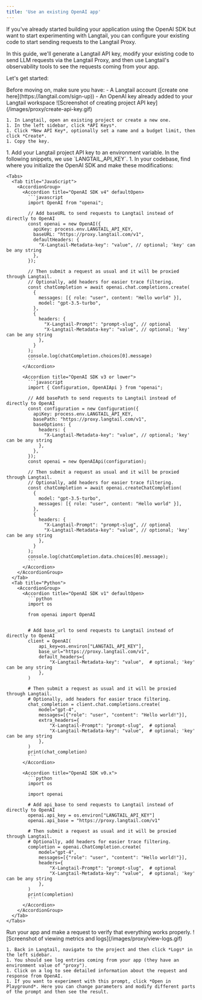 ```yaml
---
title: 'Use an existing OpenAI app'
---
```


If you've already started building your application using the OpenAI SDK but want to start experimenting with Langtail, you can configure your existing code to start sending requests to the Langtail Proxy.

In this guide, we'll generate a Langtail API key, modify your existing code to send LLM requests via the Langtail Proxy, and then use Langtail's observability tools to see the requests coming from your app.

Let's get started:

<Steps>
  <Step title="Prerequisites">
    Before moving on, make sure you have:
    - A Langtail account ([create one here](https://langtail.com/sign-up))
    - An OpenAI key already added to your Langtail workspace
  </Step>
  <Step title="Generate a project API key">
    ![Screenshot of creating project API key](/images/proxy/create-api-key.gif)

    1. In Langtail, open an existing project or create a new one.
    1. In the left sidebar, click *API Keys*.
    1. Click *New API Key*, optionally set a name and a budget limit, then click *Create*.
    1. Copy the key.
  </Step>
  <Step title="Modify your code to use the Langtail Proxy">
    1. Add your Langtail project API key to an environment variable. In the following snippets, we use `LANGTAIL_API_KEY`.
    1. In your codebase, find where you initialize the OpenAI SDK and make these modifications:

    <Tabs>
      <Tab title="JavaScript">
        <AccordionGroup>
          <Accordion title="OpenAI SDK v4" defaultOpen>
            ```javascript
            import OpenAI from "openai";

            // Add baseURL to send requests to Langtail instead of directly to OpenAI
            const openai = new OpenAI({
              apiKey: process.env.LANGTAIL_API_KEY,
              baseURL: "https://proxy.langtail.com/v1",
              defaultHeaders: {
                "X-Langtail-Metadata-key": "value", // optional; 'key' can be any string
              },
            });

            // Then submit a request as usual and it will be proxied through Langtail.
            // Optionally, add headers for easier trace filtering.
            const chatCompletion = await openai.chat.completions.create(
              {
                messages: [{ role: "user", content: "Hello world" }],
                model: "gpt-3.5-turbo",
              },
              {
                headers: {
                  "X-Langtail-Prompt": "prompt-slug", // optional
                  "X-Langtail-Metadata-key": "value", // optional; 'key' can be any string
                },
              }
            );
            console.log(chatCompletion.choices[0].message)
            ```
          </Accordion>

          <Accordion title="OpenAI SDK v3 or lower">
            ```javascript
            import { Configuration, OpenAIApi } from "openai";

            // Add basePath to send requests to Langtail instead of directly to OpenAI
            const configuration = new Configuration({
              apiKey: process.env.LANGTAIL_API_KEY,
              basePath: "https://proxy.langtail.com/v1",
              baseOptions: {
                headers: {
                  "X-Langtail-Metadata-key": "value", // optional; 'key' can be any string
                },
              },
            });
            const openai = new OpenAIApi(configuration);

            // Then submit a request as usual and it will be proxied through Langtail.
            // Optionally, add headers for easier trace filtering.
            const chatCompletion = await openai.createChatCompletion(
              {
                model: "gpt-3.5-turbo",
                messages: [{ role: "user", content: "Hello world" }],
              },
              {
                headers: {
                  "X-Langtail-Prompt": "prompt-slug", // optional
                  "X-Langtail-Metadata-key": "value", // optional; 'key' can be any string
                },
              }
            );
            console.log(chatCompletion.data.choices[0].message);
            ```
          </Accordion>
        </AccordionGroup>
      </Tab>
      <Tab title="Python">
        <AccordionGroup>
          <Accordion title="OpenAI SDK v1" defaultOpen>
            ```python
            import os

            from openai import OpenAI


            # Add base_url to send requests to Langtail instead of directly to OpenAI
            client = OpenAI(
                api_key=os.environ["LANGTAIL_API_KEY"],
                base_url="https://proxy.langtail.com/v1",
                default_headers={
                    "X-Langtail-Metadata-key": "value",  # optional; 'key' can be any string
                },
            )

            # Then submit a request as usual and it will be proxied through Langtail.
            # Optionally, add headers for easier trace filtering.
            chat_completion = client.chat.completions.create(
                model="gpt-4",
                messages=[{"role": "user", "content": "Hello world!"}],
                extra_headers={
                    "X-Langtail-Prompt": "prompt-slug",  # optional
                    "X-Langtail-Metadata-key": "value",  # optional; 'key' can be any string
                },
            )
            print(chat_completion)
            ```
          </Accordion>

          <Accordion title="OpenAI SDK v0.x">
            ```python
            import os

            import openai

            # Add api_base to send requests to Langtail instead of directly to OpenAI
            openai.api_key = os.environ["LANGTAIL_API_KEY"]
            openai.api_base = "https://proxy.langtail.com/v1"

            # Then submit a request as usual and it will be proxied through Langtail.
            # Optionally, add headers for easier trace filtering.
            completion = openai.ChatCompletion.create(
                model="gpt-4",
                messages=[{"role": "user", "content": "Hello world!"}],
                headers={
                    "X-Langtail-Prompt": "prompt-slug",  # optional
                    "X-Langtail-Metadata-key": "value",  # optional; 'key' can be any string
                },
            )
            print(completion)
            ```
          </Accordion>
        </AccordionGroup>
      </Tab>
    </Tabs>
  </Step>
  <Step title="Test it out">
    Run your app and make a request to verify that everything works properly.
  </Step>
  <Step title="Observe metrics and logs">
  ![Screenshot of viewing metrics and logs](/images/proxy/view-logs.gif)

    1. Back in Langtail, navigate to the project and then click *Logs* in the left sidebar.
    1. You should see log entries coming from your app (they have an environment value of "proxy").
    1. Click on a log to see detailed information about the request and response from OpenAI.
    1. If you want to experiment with this prompt, click *Open in Playground*. Here you can change parameters and modify different parts of the prompt and then see the result.
  </Step>
</Steps>
